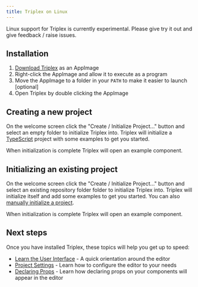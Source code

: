 ```yaml
---
title: Triplex on Linux
---
```


Linux support for Triplex is currently experimental. Please give try it out and
give feedback / raise issues.

## Installation

1. [Download Triplex](/download) as an AppImage
1. Right-click the AppImage and allow it to execute as a program
1. Move the AppImage to a folder in your `PATH` to make it easier to launch
   [optional]
1. Open Triplex by double clicking the AppImage

## Creating a new project

On the welcome screen click the "Create / Initialize Project..." button and
select an empty folder to initialize Triplex into. Triplex will initialize a
[TypeScript](https://www.typescriptlang.org/) project with some examples to get
you started.

When initialization is complete Triplex will open an example component.

## Initializing an existing project

On the welcome screen click the "Create / Initialize Project..." button and
select an existing repository folder folder to initialize Triplex into. Triplex
will initialize itself and add some examples to get you started. You can also
[manually initialize a project](/docs/setup/manual-setup).

When initialization is complete Triplex will open an example component.

## Next steps

Once you have installed Triplex, these topics will help you get up to speed:

- [Learn the User Interface](/docs/get-started/user-interface) - A quick
  orientation around the editor
- [Project Settings](/docs/get-started/settings) - Learn how to configure the
  editor to your needs
- [Declaring Props](/docs/get-started/declaring-props) - Learn how declaring
  props on your components will appear in the editor
